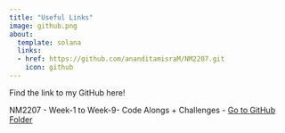 ```yaml
---
title: "Useful Links"
image: github.png
about:
  template: solana
  links: 
  - href: https://github.com/ananditamisraM/NM2207.git
    icon: github
---
```


Find the link to my GitHub here!

NM2207
- Week-1 to Week-9- Code Alongs + Challenges
- [Go to GitHub Folder](https://github.com/ananditamisraM/NM2207.git) 
